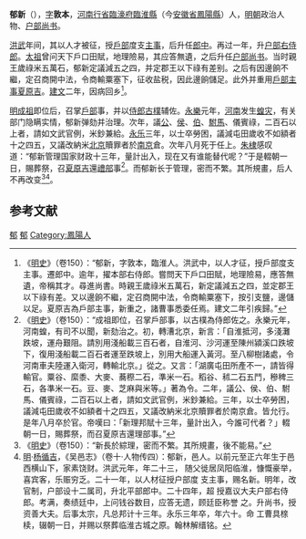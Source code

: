 '''郁新'''（{{bd|1346年||1405年|catIdx=}}），[[表字|字]]'''敦本'''，[[河南行省|河南行省]][[臨濠府|臨濠府]][[臨淮縣|臨淮縣]]（今[[安徽省|安徽省]][[鳳陽縣|鳳陽縣]]）人，[[明朝|明朝]]政治人物、[[户部尚书|户部尚书]]。

[[洪武|洪武]]年间，其以人才被征，授[[戶部|戶部]]度支[[主事|主事]]，后升任[[郎中|郎中]]。再过一年，升[[户部右侍郎|户部右侍郎]]。[[明太祖|太祖]]曾问天下戶口田賦，地理險易，其应答無遺，之后升任[[户部尚书|户部尚书]]。当时親王歲祿米五萬石，郁新定議減五之四，并定郡王以下祿有差别。之后有因邊餉不繼，定召商開中法，令商輸粟塞下，征收盐税，因此邊餉儲足。此外并重用[[戶部|戶部]][[主事|主事]][[夏原吉|夏原吉]]。[[建文|建文]]二年，因病回乡<ref>《[[明史|明史]]》（卷150）：“郁新，字敦本，臨淮人。洪武中，以人才征，授戶部度支主事。遷郎中。逾年，擢本部右侍郎。嘗問天下戶口田賦，地理險易，應答無遺，帝稱其才。尋進尚書。時親王歲祿米五萬石，新定議減五之四，並定郡王以下祿有差。又以邊餉不繼，定召商開中法，令商輸粟塞下，按引支鹽，邊儲以足。夏原吉為戶部主事，新重之，諸曹事悉委任焉。建文二年引疾歸。”</ref>。

[[明成祖|明成祖]]即位后，召掌[[戶部|戶部]]事，并以[[侍郎|侍郎]][[古樸|古樸]]辅佐。[[永乐_(明朝)|永樂]]元年，[[河南|河南]]发生[[蝗灾|蝗灾]]，有关部门隐瞒实情，郁新弹劾并治理。次年，議[[公|公]]、[[侯|侯]]、[[伯|伯]]、[[駙馬|駙馬]]、儀賓祿，二百石以上者，請如文武官例，米鈔兼給。[[永乐|永乐]]三年，以士卒勞困，議減屯田歲收不如額者十之四五，又議改納米[[北京|北京]]贖罪者於[[南京|南京]]倉。次年八月死于任上。[[朱棣|朱棣]]感叹道：“郁新管理国家财政十三年，量計出入，现在又有谁能替代呢？”于是輟朝一日，賜葬祭，召[[夏原吉|夏原吉]]還[[禮部|禮部]]事<ref>《[[明史|明史]]》（卷150）：“成祖即位，召掌戶部事，以古樸為侍郎佐之。永樂元年，河南蝗，有司不以聞，新劾治之。初，轉漕北京，新言：「自淮抵河，多淺灘跌坡，運舟艱阻。請別用淺船載三百石者，自淮河、沙河運至陳州潁溪口跌坡下，復用淺船載二百石者運至跌坡上，別用大船運入黃河。至八柳樹諸處，令河南車夫陸運入衛河，轉輸北京。」從之。又言：「湖廣屯田所產不一，請皆得輸官。粟谷、縻黍、大麥、蕎穄二石，準米一石。稻谷、秫二石五鬥，穇稗三石，各準米一石。豆、麥、芝麻與米等。」著為令。二年，議公、侯、伯、駙馬、儀賓祿，二百石以上者，請如文武官例，米鈔兼給。三年，以士卒勞困，議減屯田歲收不如額者十之四五，又議改納米北京贖罪者於南京倉。皆允行。是年八月卒於官。帝嘆曰：「新理邦賦十三年，量計出入，今誰可代者？」輟朝一日，賜葬祭，而召夏原吉還理部事。”</ref>。而郁新长于管理，密而不繁。其所規畫，后人不再改变<ref>《[[明史|明史]]》（卷150）：“新長於綜理，密而不繁。其所規畫，後不能易。”</ref><ref>[[明|明]]·[[杨循吉|杨循吉]]，《吴邑志》（卷十·人物传四）：郁新，邑人。以前元至正六年生于邑西横山下，家素饶财。洪武元年，年二十三， 随父徙居凤阳临淮，慷慨豪举，喜宾客，乐赈穷乏。二十一年，以人材征授户部度 支主事，赐名新。明年，改官制，户部设十二属司，升北平部郎中。二十四年，超 授嘉议大夫户部右侍郎。考满，奏绩廷中，上问钱谷数目，应答无遗，顾廷臣称誉 之。升尚书，授资善大夫。后事太宗，凡总邦计十三年。永乐三年卒，年六十。命 工曹具榇椟，辍朝一日，并赐以祭葬临淮古城之原。翰林解缙铭。</ref>。

==参考文献==
{{wikisource|明史/卷150}}
{{Reflist}}

[[Category:明朝户部侍郎|郁]]
[[Category:明朝户部尚书|郁]]
[[Category:鳳陽人|Category:鳳陽人]]